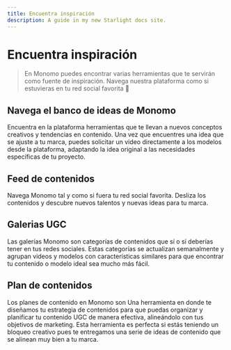 ```yaml
---
title: Encuentra inspiración
description: A guide in my new Starlight docs site.
---
```

# Encuentra inspiración

> En Monomo puedes encontrar varias herramientas que te servirán como fuente de inspiración. Navega nuestra plataforma como si estuvieras en tu red social favorita 💫
> 

## **Navega el banco de ideas de Monomo**

Encuentra en la plataforma herramientas que te llevan a nuevos conceptos creativos y tendencias en contenido. Una vez que encuentres una idea que se ajuste a tu marca, puedes solicitar un video directamente a los modelos desde la plataforma, adaptando la idea original a las necesidades específicas de tu proyecto.


## Feed de contenidos

Navega Monomo tal y como si fuera tu red social favorita. Desliza los contenidos y descubre nuevos talentos y nuevas ideas para tu marca.

## Galerias UGC

Las galerías Monomo son categorías de contenidos que sí o sí deberías tener en tus redes sociales. Estas categorías se actualizan semanalmente y agrupan videos y modelos con características similares para que encontrar tu contenido o modelo ideal sea mucho más fácil.

## Plan de contenidos

Los planes de contenido en Monomo son Una herramienta  en donde te diseñamos tu estrategia de contenidos para que puedas organizar y planificar tu contenido UGC de manera efectiva, alineándolo con tus objetivos de marketing. Esta herramienta es perfecta si estás teniendo un bloqueo creativo pues te entregamos una serie de ideas de contenido que se alinean muy bien a tu marca.
